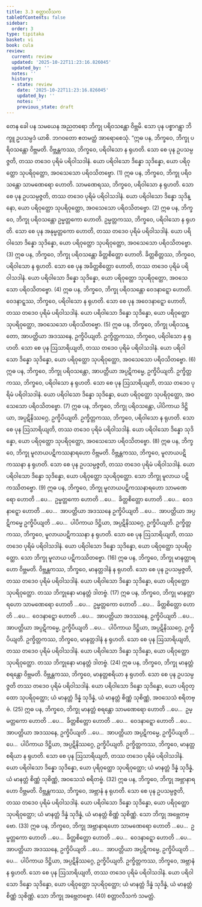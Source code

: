 ```yaml
---
title: 3.3 စတ္တာလီသက
tableOfContents: false
sidebar:
  order: 3
type: tipitaka
basket: vi
book: cula
review:
  current: review
  updated: '2025-10-22T11:23:16.826045'
  updated_by: ''
  notes: ''
  history:
  - state: review
    date: '2025-10-22T11:23:16.826045'
    updated_by: ''
    notes: ''
    previous_state: draft
---
```



<ReviewStatus review={frontmatter.review} showDetails={true} />

<HypothesisAnnotation frontmatter={frontmatter} />

<DynamicBreadcrumb />

<Division number="160" book="cula" e="ch" v="4" p="154">

<Paragraph number="673" book="cula">
တေန ခေါ ပန သမယေန အညတရော ဘိက္ခု ပရိဝသန္တော ဝိဗ္ဘမိ. သော ပုန ပစ္စာဂန္တွာ ဘိက္ခူ ဥပသမ္ပဒံ ယာစိ. ဘဂဝတော ဧတမတ္ထံ အာရောစေသုံ.
</Paragraph>

<Paragraph number="674" book="cula">
“ဣဓ ပန, ဘိက္ခဝေ, ဘိက္ခု ပရိဝသန္တော ဝိဗ္ဘမတိ. ဝိဗ္ဘန္တကဿ, ဘိက္ခဝေ, ပရိဝါသော န ရုဟတိ. သော စေ ပုန ဥပသမ္ပဇ္ဇတိ, တဿ တဒေဝ ပုရိမံ ပရိဝါသဒါနံ. ယော ပရိဝါသော ဒိန္နော သုဒိန္နော, ယော ပရိဝုတ္ထော သုပရိဝုတ္ထော, အဝသေသော ပရိဝသိတဗ္ဗော. (1)
</Paragraph>

<Paragraph number="675" book="cula">
ဣဓ ပန, ဘိက္ခဝေ, ဘိက္ခု ပရိဝသန္တော သာမဏေရော ဟောတိ. သာမဏေရဿ, ဘိက္ခဝေ, ပရိဝါသော န ရုဟတိ. သော စေ ပုန ဥပသမ္ပဇ္ဇတိ, တဿ တဒေဝ ပုရိမံ ပရိဝါသဒါနံ. ယော ပရိဝါသော ဒိန္နော သုဒိန္နော, ယော ပရိဝုတ္ထော သုပရိဝုတ္ထော, အဝသေသော ပရိဝသိတဗ္ဗော. (2)
</Paragraph>

<Paragraph number="676" book="cula">
ဣဓ ပန, ဘိက္ခဝေ, ဘိက္ခု ပရိဝသန္တော ဥမ္မတ္တကော ဟောတိ. ဥမ္မတ္တကဿ, ဘိက္ခဝေ, ပရိဝါသော န ရုဟတိ. သော စေ ပုန အနုမ္မတ္တကော ဟောတိ, တဿ တဒေဝ ပုရိမံ ပရိဝါသဒါနံ. ယော ပရိဝါသော ဒိန္နော သုဒိန္နော, ယော ပရိဝုတ္ထော သုပရိဝုတ္ထော, အဝသေသော ပရိဝသိတဗ္ဗော. (3)
</Paragraph>

<Paragraph number="677" book="cula">
ဣဓ ပန, ဘိက္ခဝေ, ဘိက္ခု ပရိဝသန္တော ခိတ္တစိတ္တော ဟောတိ. ခိတ္တစိတ္တဿ, ဘိက္ခဝေ, ပရိဝါသော န ရုဟတိ. သော စေ ပုန အခိတ္တစိတ္တော ဟောတိ, တဿ တဒေဝ ပုရိမံ ပရိဝါသဒါနံ. ယော ပရိဝါသော ဒိန္နော သုဒိန္နော, ယော ပရိဝုတ္ထော သုပရိဝုတ္ထော, အဝသေသော ပရိဝသိတဗ္ဗော. (4)
</Paragraph>

<Paragraph number="678" book="cula">
ဣဓ ပန, ဘိက္ခဝေ, ဘိက္ခု ပရိဝသန္တော ဝေဒနာဋ္ဋော ဟောတိ. ဝေဒနာဋ္ဋဿ, ဘိက္ခဝေ, ပရိဝါသော န ရုဟတိ. သော စေ ပုန အဝေဒနာဋ္ဋော ဟောတိ, တဿ တဒေဝ ပုရိမံ ပရိဝါသဒါနံ. ယော ပရိဝါသော ဒိန္နော သုဒိန္နော, ယော ပရိဝုတ္ထော သုပရိဝုတ္ထော, အဝသေသော ပရိဝသိတဗ္ဗော. (5)
</Paragraph>

<Paragraph number="679" book="cula">
ဣဓ ပန, ဘိက္ခဝေ, ဘိက္ခု ပရိဝသန္တော, အာပတ္တိယာ အဒဿနေ, ဥက္ခိပိယျတိ. ဥက္ခိတ္တကဿ, ဘိက္ခဝေ, ပရိဝါသော န ရုဟတိ. သော စေ ပုန ဩသာရိယျတိ, တဿ တဒေဝ ပုရိမံ ပရိဝါသဒါနံ. ယော ပရိဝါသော ဒိန္နော သုဒိန္နော, ယော ပရိဝုတ္ထော သုပရိဝုတ္ထော, အဝသေသော ပရိဝသိတဗ္ဗော. (6)
</Paragraph>

<Paragraph number="680" book="cula">
ဣဓ ပန, ဘိက္ခဝေ, ဘိက္ခု ပရိဝသန္တော, အာပတ္တိယာ အပ္ပဋိကမ္မေ, ဥက္ခိပိယျတိ. ဥက္ခိတ္တကဿ, ဘိက္ခဝေ, ပရိဝါသော န ရုဟတိ. သော စေ ပုန ဩသာရိယျတိ, တဿ တဒေဝ ပုရိမံ ပရိဝါသဒါနံ. ယော ပရိဝါသော ဒိန္နော သုဒိန္နော, ယော ပရိဝုတ္ထော သုပရိဝုတ္ထော, အဝသေသော ပရိဝသိတဗ္ဗော. (7)
</Paragraph>

<Paragraph number="681" book="cula">
ဣဓ ပန, ဘိက္ခဝေ, ဘိက္ခု ပရိဝသန္တော, ပါပိကာယ ဒိဋ္ဌိယာ, အပ္ပဋိနိဿဂ္ဂေ, ဥက္ခိပိယျတိ. ဥက္ခိတ္တကဿ, ဘိက္ခဝေ, ပရိဝါသော န ရုဟတိ. သော စေ ပုန ဩသာရိယျတိ, တဿ တဒေဝ ပုရိမံ ပရိဝါသဒါနံ. ယော ပရိဝါသော ဒိန္နော သုဒိန္နော, ယော ပရိဝုတ္ထော သုပရိဝုတ္ထော, အဝသေသော ပရိဝသိတဗ္ဗော. (8)
</Paragraph>

</Division>
<Division number="161" book="cula" e="ch" v="4" p="156">

<Paragraph number="682" book="cula">
ဣဓ ပန, ဘိက္ခဝေ, ဘိက္ခု မူလာယပဋိကဿနာရဟော ဝိဗ္ဘမတိ. ဝိဗ္ဘန္တကဿ, ဘိက္ခဝေ, မူလာယပဋိကဿနာ န ရုဟတိ. သော စေ ပုန ဥပသမ္ပဇ္ဇတိ, တဿ တဒေဝ ပုရိမံ ပရိဝါသဒါနံ. ယော ပရိဝါသော ဒိန္နော သုဒိန္နော, ယော ပရိဝုတ္ထော သုပရိဝုတ္ထော. သော ဘိက္ခု မူလာယ ပဋိကဿိတဗ္ဗော. (9)
</Paragraph>

<Paragraph number="683" book="cula">
ဣဓ ပန, ဘိက္ခဝေ, ဘိက္ခု မူလာယပဋိကဿနာရဟော သာမဏေရော ဟောတိ …ပေ…  ဥမ္မတ္တကော ဟောတိ …ပေ…  ခိတ္တစိတ္တော ဟောတိ …ပေ…  ဝေဒနာဋ္ဋော ဟောတိ …ပေ…  အာပတ္တိယာ အဒဿနေ ဥက္ခိပိယျတိ …ပေ…  အာပတ္တိယာ အပ္ပဋိကမ္မေ ဥက္ခိပိယျတိ …ပေ…  ပါပိကာယ ဒိဋ္ဌိယာ, အပ္ပဋိနိဿဂ္ဂေ, ဥက္ခိပိယျတိ. ဥက္ခိတ္တကဿ, ဘိက္ခဝေ, မူလာယပဋိကဿနာ န ရုဟတိ. သော စေ ပုန ဩသာရိယျတိ, တဿ တဒေဝ ပုရိမံ ပရိဝါသဒါနံ. ယော ပရိဝါသော ဒိန္နော သုဒိန္နော, ယော ပရိဝုတ္ထော သုပရိဝုတ္ထော. သော ဘိက္ခု မူလာယ ပဋိကဿိတဗ္ဗော. (16)
</Paragraph>

</Division>
<Division number="162" book="cula" e="ch" v="4" p="156">

<Paragraph number="684" book="cula">
ဣဓ ပန, ဘိက္ခဝေ, ဘိက္ခု မာနတ္တာရဟော ဝိဗ္ဘမတိ. ဝိဗ္ဘန္တကဿ, ဘိက္ခဝေ, မာနတ္တဒါနံ န ရုဟတိ. သော စေ ပုန ဥပသမ္ပဇ္ဇတိ, တဿ တဒေဝ ပုရိမံ ပရိဝါသဒါနံ. ယော ပရိဝါသော ဒိန္နော သုဒိန္နော, ယော ပရိဝုတ္ထော သုပရိဝုတ္ထော. တဿ ဘိက္ခုနော မာနတ္တံ ဒါတဗ္ဗံ. (17)
</Paragraph>

<Paragraph number="685" book="cula">
ဣဓ ပန, ဘိက္ခဝေ, ဘိက္ခု မာနတ္တာရဟော သာမဏေရော ဟောတိ …ပေ…  ဥမ္မတ္တကော ဟောတိ …ပေ…  ခိတ္တစိတ္တော ဟောတိ …ပေ…  ဝေဒနာဋ္ဋော ဟောတိ …ပေ…  အာပတ္တိယာ အဒဿနေ, ဥက္ခိပိယျတိ …ပေ…  အာပတ္တိယာ အပ္ပဋိကမ္မေ, ဥက္ခိပိယျတိ …ပေ…  ပါပိကာယ ဒိဋ္ဌိယာ, အပ္ပဋိနိဿဂ္ဂေ, ဥက္ခိပိယျတိ. ဥက္ခိတ္တကဿ, ဘိက္ခဝေ, မာနတ္တဒါနံ န ရုဟတိ. သော စေ ပုန ဩသာရိယျတိ, တဿ တဒေဝ ပုရိမံ ပရိဝါသဒါနံ. ယော ပရိဝါသော ဒိန္နော သုဒိန္နော, ယော ပရိဝုတ္ထော သုပရိဝုတ္ထော. တဿ ဘိက္ခုနော မာနတ္တံ ဒါတဗ္ဗံ. (24)
</Paragraph>

</Division>
<Division number="163" book="cula" e="ch" v="4" p="156">

<Paragraph number="686" book="cula">
ဣဓ ပန, ဘိက္ခဝေ, ဘိက္ခု မာနတ္တံ စရန္တော ဝိဗ္ဘမတိ. ဝိဗ္ဘန္တကဿ, ဘိက္ခဝေ, မာနတ္တစရိယာ န ရုဟတိ. သော စေ ပုန ဥပသမ္ပဇ္ဇတိ တဿ တဒေဝ ပုရိမံ ပရိဝါသဒါနံ. ယော ပရိဝါသော ဒိန္နော သုဒိန္နော, ယော ပရိဝုတ္ထော သုပရိဝုတ္ထော; ယံ မာနတ္တံ ဒိန္နံ သုဒိန္နံ, ယံ မာနတ္တံ စိဏ္ဏံ သုစိဏ္ဏံ, အဝသေသံ စရိတဗ္ဗံ. (25)
</Paragraph>

<Paragraph number="687" book="cula">
ဣဓ ပန, ဘိက္ခဝေ, ဘိက္ခု မာနတ္တံ စရန္တော သာမဏေရော ဟောတိ …ပေ…  ဥမ္မတ္တကော ဟောတိ …ပေ…  ခိတ္တစိတ္တော ဟောတိ …ပေ…  ဝေဒနာဋ္ဋော ဟောတိ …ပေ…  အာပတ္တိယာ အဒဿနေ, ဥက္ခိပိယျတိ …ပေ…  အာပတ္တိယာ အပ္ပဋိကမ္မေ, ဥက္ခိပိယျတိ …ပေ…  ပါပိကာယ ဒိဋ္ဌိယာ, အပ္ပဋိနိဿဂ္ဂေ, ဥက္ခိပိယျတိ. ဥက္ခိတ္တကဿ, ဘိက္ခဝေ, မာနတ္တစရိယာ န ရုဟတိ. သော စေ ပုန ဩသာရိယျတိ, တဿ တဒေဝ ပုရိမံ ပရိဝါသဒါနံ. ယော ပရိဝါသော ဒိန္နော သုဒိန္နော, ယော ပုရိဝုတ္ထော သုပရိဝုတ္ထော; ယံ မာနတ္တံ ဒိန္နံ သုဒိန္နံ, ယံ မာနတ္တံ စိဏ္ဏံ သုစိဏ္ဏံ, အဝသေသံ စရိတဗ္ဗံ. (32)
</Paragraph>

</Division>
<Division number="164" book="cula" e="ch" v="4" p="157">

<Paragraph number="688" book="cula">
ဣဓ ပန, ဘိက္ခဝေ, ဘိက္ခု အဗ္ဘာနာရဟော ဝိဗ္ဘမတိ. ဝိဗ္ဘန္တကဿ, ဘိက္ခဝေ, အဗ္ဘာနံ န ရုဟတိ. သော စေ ပုန ဥပသမ္ပဇ္ဇတိ, တဿ တဒေဝ ပုရိမံ ပရိဝါသဒါနံ. ယော ပရိဝါသော ဒိန္နော သုဒိန္နော, ယော ပရိဝုတ္ထော သုပရိဝုတ္ထော; ယံ မာနတ္တံ ဒိန္နံ သုဒိန္နံ, ယံ မာနတ္တံ စိဏ္ဏံ သုစိဏ္ဏံ. သော ဘိက္ခု အဗ္ဘေတဗ္ဗော. (33)
</Paragraph>

<Paragraph number="689" book="cula">
ဣဓ ပန, ဘိက္ခဝေ, ဘိက္ခု အဗ္ဘာနာရဟော သာမဏေရော ဟောတိ …ပေ…  ဥမ္မတ္တကော ဟောတိ …ပေ…  ခိတ္တစိတ္တော ဟောတိ …ပေ…  ဝေဒနာဋ္ဋော ဟောတိ …ပေ…  အာပတ္တိယာ အဒဿနေ, ဥက္ခိပိယျတိ …ပေ…  အာပတ္တိယာ အပ္ပဋိကမ္မေ, ဥက္ခိပိယျတိ …ပေ…  ပါပိကာယ ဒိဋ္ဌိယာ, အပ္ပဋိနိဿဂ္ဂေ, ဥက္ခိပိယျတိ. ဥက္ခိတ္တကဿ, ဘိက္ခဝေ, အဗ္ဘာနံ န ရုဟတိ. သော စေ ပုန ဩသာရိယျတိ, တဿ တဒေဝ ပုရိမံ ပရိဝါသဒါနံ. ယော ပရိဝါသော ဒိန္နော သုဒိန္နော, ယော ပရိဝုတ္ထော သုပရိဝုတ္ထော; ယံ မာနတ္တံ ဒိန္နံ သုဒိန္နံ, ယံ မာနတ္တံ စိဏ္ဏံ သုစိဏ္ဏံ. သော ဘိက္ခု အဗ္ဘေတဗ္ဗော. (40)

</Paragraph>
</Division>

<Paragraph number="690" type="center" book="cula">
စတ္တာလီသကံ သမတ္တံ.
</Paragraph>